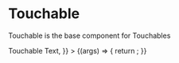 
<Meta title="Components/Touchable" />

# Touchable

Touchable is the base component for Touchables

<ArgsTable of={Touchable} />

<Canvas>
  <Story
    name="Touchable Component - Default"
    args={{
      ...Touchable.defaultProps,
      children: <Text>Touchable Text</Text>,
    }}
>
    {(args) => {
      return <Touchable {...args} />;
    }}
  </Story>
</Canvas>
